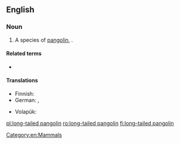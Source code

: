 ==English==
{{rfi|en}}
{{wikipedia|Pangolin}}
{{wikispecies|Manis tetradactyla}}

===Noun===
{{en-noun}}

# A species of [[pangolin]], {{taxlink|Manis tetradactyla|species|noshow=1}}.

====Related terms====
* {{l|en|pangolin}}

====Translations====
{{trans-top|''Manis tetradactyla''}}
* Finnish: {{t|fi|pitkähäntämuurahaiskäpy}}
* German: {{t|de|Langschwanzschuppentier|n}}, {{t|de|Schwarzbauchschuppentier|n}}
{{trans-mid}}
* Volapük: {{t|vo|lunagöbamanit}}
{{trans-bottom}}

[[Category:en:Mammals]]

[[pl:long-tailed pangolin]]
[[ro:long-tailed pangolin]]
[[fi:long-tailed pangolin]]